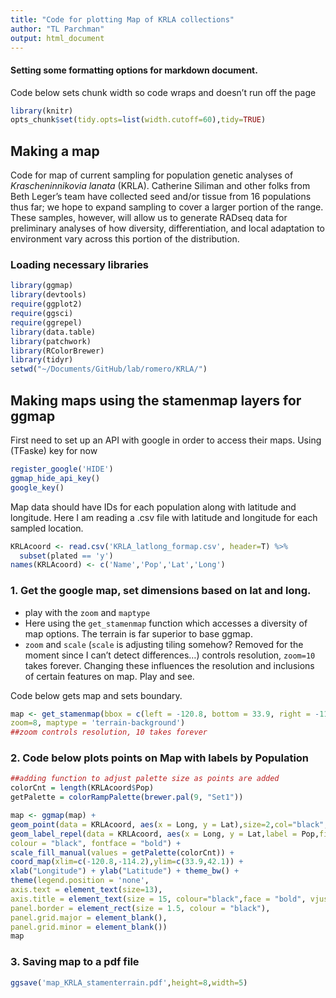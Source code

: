 ```yaml
---
title: "Code for plotting Map of KRLA collections"
author: "TL Parchman"
output: html_document
---
```


#### Setting some formatting options for markdown document.
Code below sets chunk width so code wraps and doesn't run off the page
```r
library(knitr)
opts_chunk$set(tidy.opts=list(width.cutoff=60),tidy=TRUE)

```


## Making a map

Code for map of current sampling for population genetic analyses of *Krascheninnikovia lanata* (KRLA). Catherine Siliman and other folks from Beth Leger's team have collected seed and/or tissue from 16 populations thus far; we hope to expand sampling to cover a larger portion of the range. These samples, however, will allow us to generate RADseq data for preliminary analyses of how diversity, differentiation, and local adaptation to environment vary across this portion of the distribution.


### Loading necessary libraries
```r
library(ggmap)
library(devtools)
require(ggplot2)
require(ggsci)
require(ggrepel)
library(data.table)
library(patchwork)
library(RColorBrewer)
library(tidyr)
setwd("~/Documents/GitHub/lab/romero/KRLA/")
```

## Making maps using the stamenmap layers for ggmap

First need to set up an API with google in order to access their maps. Using (TFaske) key for now

```r
register_google('HIDE')
ggmap_hide_api_key()
google_key()
```

Map data should have IDs for each population along with latitude and longitude. Here I am reading a .csv file with latitude and longitude for each sampled location.

```r
KRLAcoord <- read.csv('KRLA_latlong_formap.csv', header=T) %>%
  subset(plated == 'y')
names(KRLAcoord) <- c('Name','Pop','Lat','Long')

```
### 1. Get the google map, set dimensions based on lat and long. 
- play with the `zoom` and `maptype`
- Here using the `get_stamenmap` function which accesses a diversity of map options. The terrain is far superior to base ggmap.
- `zoom` and `scale` (`scale` is adjusting tiling somehow? Removed for the moment since I can't detect differences...) controls resolution, `zoom=10` takes forever. Changing these influences the resolution and inclusions of certain features on map. Play and see.

Code below gets map and sets boundary.

```r

map <- get_stamenmap(bbox = c(left = -120.8, bottom = 33.9, right = -114.2, top = 42.1),
zoom=8, maptype = 'terrain-background')
##zoom controls resolution, 10 takes forever
```
### 2. Code below plots points on Map with labels by Population 
```r

##adding function to adjust palette size as points are added
colorCnt = length(KRLAcoord$Pop)
getPalette = colorRampPalette(brewer.pal(9, "Set1"))

map <- ggmap(map) +
geom_point(data = KRLAcoord, aes(x = Long, y = Lat),size=2,col="black",fill='white',pch=21) +
geom_label_repel(data = KRLAcoord, aes(x = Long, y = Lat,label = Pop,fill=Pop),
colour = "black", fontface = "bold") +
scale_fill_manual(values = getPalette(colorCnt)) +
coord_map(xlim=c(-120.8,-114.2),ylim=c(33.9,42.1)) +
xlab("Longitude") + ylab("Latitude") + theme_bw() +
theme(legend.position = 'none',
axis.text = element_text(size=13),
axis.title = element_text(size = 15, colour="black",face = "bold", vjust = 1),
panel.border = element_rect(size = 1.5, colour = "black"),
panel.grid.major = element_blank(),
panel.grid.minor = element_blank())
map

```


### 3. Saving map to a pdf file
```r
ggsave('map_KRLA_stamenterrain.pdf',height=8,width=5)
```